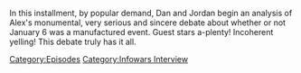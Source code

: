 {{DEFAULTSORT:
    #_EPISODE_0888:The Debate Of The Century, Part 1
}}{{Episode
    | title           = The Debate Of The Century, Part 1
    | caption         = Listen to this episode on [https://knowledgefight.libsyn.com/888-the-debate-of-the-century-part-1 Libsyn], View discussion on [https://reddit.com/194nelv Reddit]
    | episodeNumber   = 888
    | length          = 03:28:09
    | airDate         = January 12, 2024
    | episodeType     = [[:Category:Infowars Interview|Infowars Interview]]
    | previousEpisode = [[887: Jon Ronson Returns]]
    | nextEpisode     = [[889: The Debate Of The Century, Part 2]]
}}

{{Stub}}

In this installment, by popular demand, Dan and Jordan begin an analysis of Alex's monumental, very serious and sincere debate about whether or not January 6 was a manufactured event.  Guest stars a-plenty!  Incoherent yelling!  This debate truly has it all.

[[Category:Episodes]]
[[Category:Infowars Interview]]
